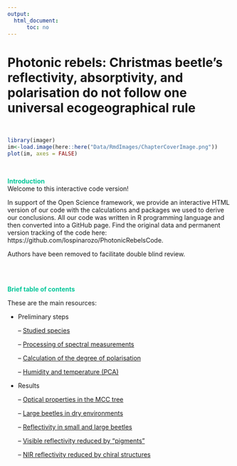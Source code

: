 ```yaml
---
output:
  html_document:
      toc: no
---
```


# Photonic rebels: Christmas beetle’s reflectivity, absorptivity, and polarisation do not follow one universal ecogeographical rule 

<br>

```r
library(imager)
im<-load.image(here::here("Data/RmdImages/ChapterCoverImage.png"))
plot(im, axes = FALSE)

```

<br>

<span style="color: #04C799"> **Introduction** </span>  <br/>
Welcome to this interactive code version!

In support of the Open Science framework, we provide an interactive HTML version of our code with the calculations and packages we used to derive our conclusions. All our code was written in R programming language and then converted into a GitHub page. Find the original data and permanent version tracking of the code here: https://github.com/lospinarozo/PhotonicRebelsCode.

Authors have been removed to facilitate double blind review.

<br>
<br>

<span style="color: #04C799"> **Brief table of contents** </span>  <br/>

These are the main resources:

- Preliminary steps

  -- [Studied species](https://lospinarozo.github.io/PhotonicRebelsCode/MacroEcol_1_SettingUp.html)

  -- [Processing of spectral measurements](https://lospinarozo.github.io/PhotonicRebelsCode/MacroEcol_2_OpticalProperties.html)

  -- [Calculation of the degree of polarisation](https://lospinarozo.github.io/PhotonicRebelsCode/MacroEcol_3_Polarisation.html)

  -- [Humidity and temperature (PCA)](https://lospinarozo.github.io/PhotonicRebelsCode/MacroEcol_4_EcologicalVariables.html)

- Results

  -- [Optical properties in the MCC tree](https://lospinarozo.github.io/PhotonicRebelsCode/MacroEcol_11_ExtraFigures.html)
  
  -- [Large beetles in dry environments](https://lospinarozo.github.io/PhotonicRebelsCode/MacroEcol_8_SizeStats.html)
  
  -- [Reflectivity in small and large beetles](https://lospinarozo.github.io/PhotonicRebelsCode/MacroEcol_5_ReflectivityStats.html)
  
  -- [Visible reflectivity reduced by "pigments"](https://lospinarozo.github.io/PhotonicRebelsCode/MacroEcol_7_PolarisationStats.html)
  
  -- [NIR reflectivity reduced by chiral structures](https://lospinarozo.github.io/PhotonicRebelsCode/MacroEcol_7_PolarisationStats.html)